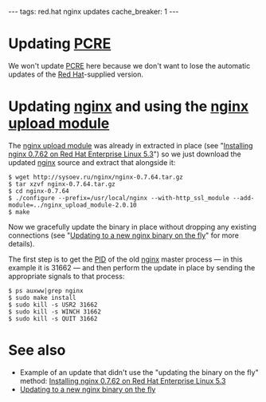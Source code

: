 ---
tags: red.hat nginx updates
cache_breaker: 1
---
= Updating [[PCRE]] =

We won't update [[PCRE]] here because we don't want to lose the automatic updates of the [[Red Hat]]-supplied version.

= Updating [[nginx]] and using the [[nginx upload module]] =

The [[nginx upload module]] was already in extracted in place (see "[[Installing nginx 0.7.62 on Red Hat Enterprise Linux 5.3]]") so we just download the updated [[nginx]] source and extract that alongside it:

<pre lang="shell">$ wget http://sysoev.ru/nginx/nginx-0.7.64.tar.gz
$ tar xzvf nginx-0.7.64.tar.gz 
$ cd nginx-0.7.64
$ ./configure --prefix=/usr/local/nginx --with-http_ssl_module --add-module=../nginx_upload_module-2.0.10
$ make</pre>

Now we gracefully update the binary in place without dropping any existing connections (see "[[Updating to a new nginx binary on the fly]]" for more details).

The first step is to get the [[PID]] of the old [[nginx]] master process &mdash; in this example it is 31662 &mdash; and then perform the update in place by sending the appropriate signals to that process:

<pre lang="shell">$ ps auxww|grep nginx
$ sudo make install
$ sudo kill -s USR2 31662
$ sudo kill -s WINCH 31662
$ sudo kill -s QUIT 31662</pre>

= See also =

* Example of an update that didn't use the "updating the binary on the fly" method: [[Installing nginx 0.7.62 on Red Hat Enterprise Linux 5.3]]
* [[Updating to a new nginx binary on the fly]]
